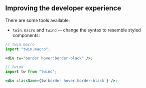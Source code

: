 ## Improving the developer experience

There are some tools available:

- `twin.macro` and `twind` -- change the syntax to resemble styled components:

```jsx
// twin.macro
import "twin.macro";

<div tw="border hover:border-black" />;

// twind
import tw from "twind";

<div className={tw`border hover:border-black`} />;
```
